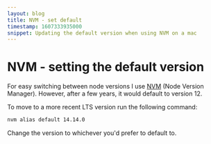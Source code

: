 ```yaml
---
layout: blog
title: NVM - set default
timestamp: 1607333935000
snippet: Updating the default version when using NVM on a mac
---
```


# NVM - setting the default version

For easy switching between node versions I use [NVM](https://github.com/nvm-sh/nvm) (Node Version Manager). However, after a few years, it would default to version 12.

To move to a more recent LTS version run the following command:

```bash
nvm alias default 14.14.0
```

Change the version to whichever you'd prefer to default to.
